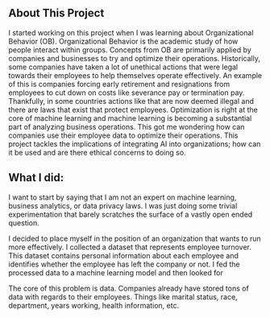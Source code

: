 ## About This Project
I started working on this project
when I was learning about Organizational Behavior (OB). Organizational Behavior is the academic 
study of how people interact within groups. Concepts from OB are primarily applied by companies and businesses
to try and optimize their operations. 
Historically, some companies have taken a lot of unethical actions that were legal
towards their employees to help themselves operate effectively. An example of this is companies 
forcing early retirement
and resignations from employees to cut down on costs like severance pay or termination pay. Thankfully, 
in some countries actions like that are now deemed illegal and there are laws that exist that 
protect employees. Optimization is right at the core of machine learning and machine learning 
is becoming a substantial part of analyzing business operations. This got me 
wondering how can companies use their employee data to optimize their operations. 
This project tackles the implications of integrating AI into organizations; how can it be used and
are there ethical concerns to doing so. 



## What I did:
I want to start by saying that I am not an expert on machine learning, business analytics, or data privacy laws.
I was just doing some trivial experimentation that barely scratches the surface of a vastly open ended question. 


I decided to place myself in the position of an organization that wants to run more effectively. I collected
a dataset that represents employee turnover. This dataset contains personal information about each employee
and identifies whether the employee has left the company or not. I fed the processed data to a machine learning model
and then looked for 

The core of this problem is data. Companies already have stored tons of data with regards to their employees.
Things like marital status, race, department, years working, health information, etc. 